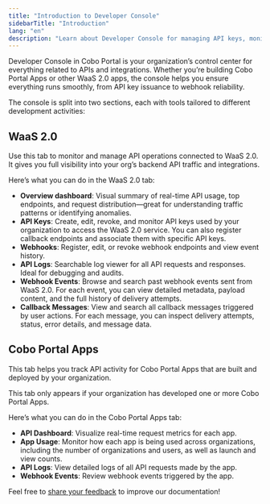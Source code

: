 ```yaml
---
title: "Introduction to Developer Console"
sidebarTitle: "Introduction"
lang: "en"
description: "Learn about Developer Console for managing API keys, monitoring webhook and callback events, and tracking app usage across your organization."
---
```


Developer Console in Cobo Portal is your organization’s control center for everything related to APIs and integrations. Whether you’re building Cobo Portal Apps or other WaaS 2.0 apps, the console helps you ensure everything runs smoothly, from API key issuance to webhook reliability.

The console is split into two sections, each with tools tailored to different development activities:

## WaaS 2.0

Use this tab to monitor and manage API operations connected to WaaS 2.0. It gives you full visibility into your org’s backend API traffic and integrations.

Here’s what you can do in the WaaS 2.0 tab:

- **Overview dashboard**: Visual summary of real-time API usage, top endpoints, and request distribution—great for understanding traffic patterns or identifying anomalies.
- **API Keys**: Create, edit, revoke, and monitor API keys used by your organization to access the WaaS 2.0 service. You can also register callback endpoints and associate them with specific API keys.
- **Webhooks**: Register, edit, or revoke webhook endpoints and view event history.
- **API Logs**: Searchable log viewer for all API requests and responses. Ideal for debugging and audits.
- **Webhook Events**: Browse and search past webhook events sent from WaaS 2.0. For each event, you can view detailed metadata, payload content, and the full history of delivery attempts.
- **Callback Messages**: View and search all callback messages triggered by user actions. For each message, you can inspect delivery attempts, status, error details, and message data.

## Cobo Portal Apps

This tab helps you track API activity for Cobo Portal Apps that are built and deployed by your organization.

<Info>This tab only appears if your organization has developed one or more Cobo Portal Apps.</Info>

Here’s what you can do in the Cobo Portal Apps tab:

- **API Dashboard**: Visualize real-time request metrics for each app.
- **App Usage**: Monitor how each app is being used across organizations, including the number of organizations and users, as well as launch and view counts.
- **API Logs**: View detailed logs of all API requests made by the app.
- **Webhook Events**: Review webhook events triggered by the app.

<Tip>Feel free to [share your feedback](https://forms.zohopublic.com/cobo/form/DocumentFeedbackForm/formperma/QvLOhxJv1_JMsJ-1dleZ8Itb_7rzN-LtgvsDdxosoVI?referrername=manuals) to improve our documentation!</Tip>
